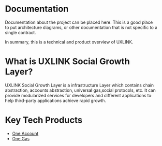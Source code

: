 # Documentation

Documentation about the project can be placed here. This is a good place to put architecture diagrams, or other documentation that is not specific to a single contract.

In summary, this is a technical and product overview of UXLINK.

# What is UXLINK Social Growth Layer?

UXLINK Social Growth Layer is a infrastructure Layer which contains chain abstraction, accounts abstraction, universal gas,social protocols, etc. It can provide modularized services for developers and different applications to help third-party applications achieve rapid growth.

# Key Tech Products
* [One Account](https://github.com/UXLINK/uxlink/blob/master/documents/concepts/one-account.mdx)
* [One Gas](https://github.com/UXLINK/uxlink/blob/master/documents/concepts/one-gas.mdx)
